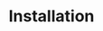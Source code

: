 ---
title: "Installation"
description: "You can use this API in any HTTP client (e.g., Postman, Insomnia, curl) or in your backend application using libraries like Axios (JavaScript), Requests (Python), etc.
."
---